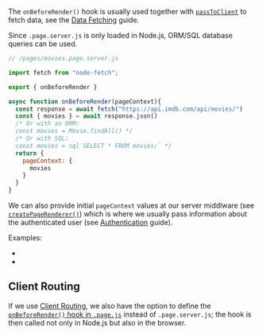
The `onBeforeRender()` hook is usually used together with [`passToClient`](/passToClient) to fetch data, see the [Data Fetching](/data-fetching) guide.

Since `.page.server.js` is only loaded in Node.js, ORM/SQL database queries can be used.

```js
// /pages/movies.page.server.js

import fetch from "node-fetch";

export { onBeforeRender }

async function onBeforeRender(pageContext){
  const response = await fetch("https://api.imdb.com/api/movies/")
  const { movies } = await response.json()
  /* Or with an ORM:
  const movies = Movie.findAll() */
  /* Or with SQL:
  const movies = sql`SELECT * FROM movies;` */
  return {
    pageContext: {
      movies
    }
  }
}
```

We can also provide initial `pageContext` values at our server middlware (see [`createPageRenderer()`](/createPageRenderer))
which is where we usually pass information about the authenticated user
(see [Authentication](/auth) guide).

Examples:
- <RepoLink path='/examples/react-full/pages/star-wars/index/index.page.server.ts' />
- <RepoLink path='/examples/vue-full/pages/star-wars/index/index.page.server.ts' />

## Client Routing

If we use [Client Routing](/useClientRouter),
we also have the option to define the [`onBeforeRender()` hook in `.page.js`](/onBeforeRender-isomorphic) instead of `.page.server.js`;
the hook is then called not only in Node.js but also in the browser.
